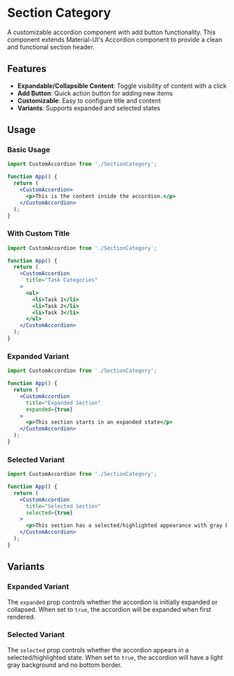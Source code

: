 # Section Category

A customizable accordion component with add button functionality. This component extends Material-UI's Accordion component to provide a clean and functional section header.

## Features

- **Expandable/Collapsible Content**: Toggle visibility of content with a click
- **Add Button**: Quick action button for adding new items
- **Customizable**: Easy to configure title and content
- **Variants**: Supports expanded and selected states

## Usage

### Basic Usage

```jsx
import CustomAccordion from './SectionCategory';

function App() {
  return (
    <CustomAccordion>
      <p>This is the content inside the accordion.</p>
    </CustomAccordion>
  );
}
```

### With Custom Title

```jsx
import CustomAccordion from './SectionCategory';

function App() {
  return (
    <CustomAccordion 
      title="Task Categories" 
    >
      <ul>
        <li>Task 1</li>
        <li>Task 2</li>
        <li>Task 3</li>
      </ul>
    </CustomAccordion>
  );
}
```

### Expanded Variant

```jsx
import CustomAccordion from './SectionCategory';

function App() {
  return (
    <CustomAccordion 
      title="Expanded Section" 
      expanded={true}
    >
      <p>This section starts in an expanded state</p>
    </CustomAccordion>
  );
}
```

### Selected Variant

```jsx
import CustomAccordion from './SectionCategory';

function App() {
  return (
    <CustomAccordion 
      title="Selected Section" 
      selected={true}
    >
      <p>This section has a selected/highlighted appearance with gray background</p>
    </CustomAccordion>
  );
}
```

## Variants

### Expanded Variant

The `expanded` prop controls whether the accordion is initially expanded or collapsed. When set to `true`, the accordion will be expanded when first rendered.

### Selected Variant

The `selected` prop controls whether the accordion appears in a selected/highlighted state. When set to `true`, the accordion will have a light gray background and no bottom border.

